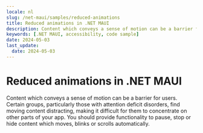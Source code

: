 ```yaml
---
locale: nl
slug: /net-maui/samples/reduced-animations
title: Reduced animations in .NET MAUI
description: Content which conveys a sense of motion can be a barrier for users.
keywords: [.NET MAUI, accessibility, code sample]
date: 2024-05-03
last_update:
  date: 2024-05-03
---
```


# Reduced animations in .NET MAUI

Content which conveys a sense of motion can be a barrier for users. Certain groups, particularly those with attention deficit disorders, find moving content distracting, making it difficult for them to concentrate on other parts of your app. You should provide functionality to pause, stop or hide content which moves, blinks or scrolls automatically.

<CodeSample id="screen-animations" platform="net-maui" locale="en"/>
